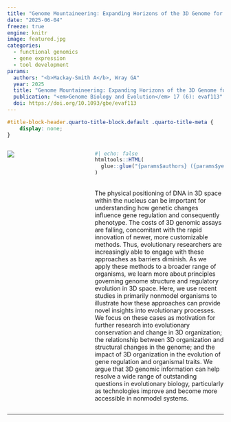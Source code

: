 ```yaml
---
title: "Genome Mountaineering: Expanding Horizons of the 3D Genome for the Intrepid Evolutionary Adventurer"
date: "2025-06-04"
freeze: true
engine: knitr
image: featured.jpg 
categories:
  - functional genomics
  - gene expression
  - tool development
params:
  authors: "<b>Mackay-Smith A</b>, Wray GA"
  year: 2025
  title: "Genome Mountaineering: Expanding Horizons of the 3D Genome for the Intrepid Evolutionary Adventurer"
  publication: "<em>Genome Biology and Evolution</em> 17 (6): evaf113"
  doi: https://doi.org/10.1093/gbe/evaf113
---
```


<!-- remove metadata section -->

```css
#title-block-header.quarto-title-block.default .quarto-title-meta {
    display: none;
}
```

:::::: columns
::: {.column width="30%"}
[![](./featured.jpg)](https://doi.org/10.1038/s41588-021-00900-4)
:::

::: {.column width="5%"}
:::

::: {.column width="65%"}
```r
#| echo: false
htmltools::HTML(
  glue::glue("{params$authors} ({params$year}) {params$title}. {params$publication}  <a href='{params$doi}' target='_blank'>{params$doi}.</a>")
)
```

<br> The physical positioning of DNA in 3D space within the nucleus can be important for understanding how genetic changes influence gene regulation and consequently phenotype. The costs of 3D genomic assays are falling, concomitant with the rapid innovation of newer, more customizable methods. Thus, evolutionary researchers are increasingly able to engage with these approaches as barriers diminish. As we apply these methods to a broader range of organisms, we learn more about principles governing genome structure and regulatory evolution in 3D space. Here, we use recent studies in primarily nonmodel organisms to illustrate how these approaches can provide novel insights into evolutionary processes. We focus on these cases as motivation for further research into evolutionary conservation and change in 3D organization; the relationship between 3D organization and structural changes in the genome; and the impact of 3D organization in the evolution of gene regulation and organismal traits. We argue that 3D genomic information can help resolve a wide range of outstanding questions in evolutionary biology, particularly as technologies improve and become more accessible in nonmodel systems.
:::
::::::

------------------------------------------------------------------------

